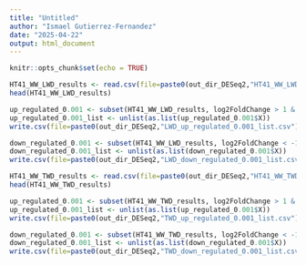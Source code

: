 ---
title: "Untitled"
author: "Ismael Gutierrez-Fernandez"
date: "2025-04-22"
output: html_document
---

```{r setup, include=FALSE}
knitr::opts_chunk$set(echo = TRUE)
```

```{r}
HT41_WW_LWD_results <- read.csv(file=paste0(out_dir_DESeq2,"HT41_WW_LWD_results.csv"), sep = ",")
head(HT41_WW_LWD_results)

up_regulated_0.001 <- subset(HT41_WW_LWD_results, log2FoldChange > 1 & padj < 0.001)
up_regulated_0.001_list <- unlist(as.list(up_regulated_0.001$X))
write.csv(file=paste0(out_dir_DESeq2,"LWD_up_regulated_0.001_list.csv"), up_regulated_0.001_list, row.names = F)

down_regulated_0.001 <- subset(HT41_WW_LWD_results, log2FoldChange < -1 & padj < 0.001)
down_regulated_0.001_list <- unlist(as.list(down_regulated_0.001$X))
write.csv(file=paste0(out_dir_DESeq2,"LWD_down_regulated_0.001_list.csv"), down_regulated_0.001_list, row.names = F)
```

```{r}
HT41_WW_TWD_results <- read.csv(file=paste0(out_dir_DESeq2,"HT41_WW_TWD_results.csv"), sep = ",")
head(HT41_WW_TWD_results)

up_regulated_0.001 <- subset(HT41_WW_TWD_results, log2FoldChange > 1 & padj < 0.001)
up_regulated_0.001_list <- unlist(as.list(up_regulated_0.001$X))
write.csv(file=paste0(out_dir_DESeq2,"TWD_up_regulated_0.001_list.csv"), up_regulated_0.001_list, row.names = F)

down_regulated_0.001 <- subset(HT41_WW_TWD_results, log2FoldChange < -1 & padj < 0.001)
down_regulated_0.001_list <- unlist(as.list(down_regulated_0.001$X))
write.csv(file=paste0(out_dir_DESeq2,"TWD_down_regulated_0.001_list.csv"), down_regulated_0.001_list, row.names = F)
```

